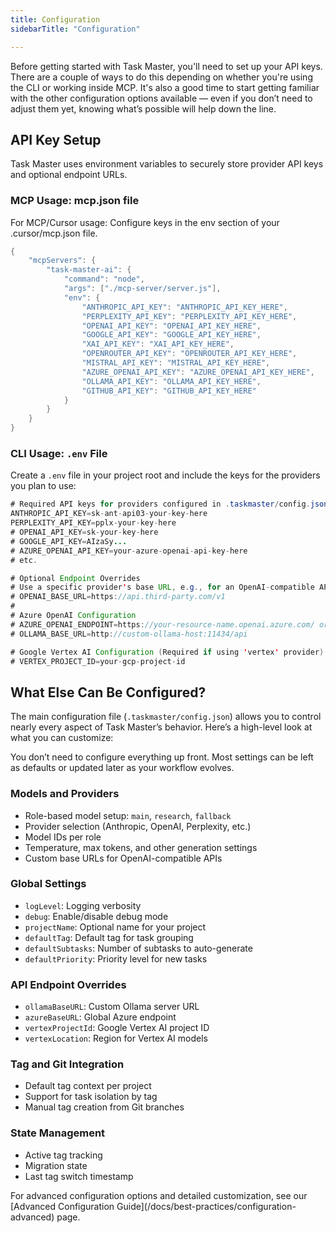 ```yaml
---
title: Configuration
sidebarTitle: "Configuration"

---
```


Before getting started with Task Master, you'll need to set up your API keys. There are a couple of ways to do this depending on whether you're using the CLI or working inside MCP. It's also a good time to start getting familiar with the other configuration options available — even if you don’t need to adjust them yet, knowing what’s possible will help down the line.

## API Key Setup

Task Master uses environment variables to securely store provider API keys and optional endpoint URLs.

### MCP Usage: mcp.json file

For MCP/Cursor usage: Configure keys in the env section of your .cursor/mcp.json file.

```java .env lines icon="java"
{
	"mcpServers": {
		"task-master-ai": {
			"command": "node",
			"args": ["./mcp-server/server.js"],
			"env": {
				"ANTHROPIC_API_KEY": "ANTHROPIC_API_KEY_HERE",
				"PERPLEXITY_API_KEY": "PERPLEXITY_API_KEY_HERE",
				"OPENAI_API_KEY": "OPENAI_API_KEY_HERE",
				"GOOGLE_API_KEY": "GOOGLE_API_KEY_HERE",
				"XAI_API_KEY": "XAI_API_KEY_HERE",
				"OPENROUTER_API_KEY": "OPENROUTER_API_KEY_HERE",
				"MISTRAL_API_KEY": "MISTRAL_API_KEY_HERE",
				"AZURE_OPENAI_API_KEY": "AZURE_OPENAI_API_KEY_HERE",
				"OLLAMA_API_KEY": "OLLAMA_API_KEY_HERE",
				"GITHUB_API_KEY": "GITHUB_API_KEY_HERE"
			}
		}
	}
}
```

### CLI Usage: `.env` File

Create a `.env` file in your project root and include the keys for the providers you plan to use:



```java .env lines icon="java"
# Required API keys for providers configured in .taskmaster/config.json
ANTHROPIC_API_KEY=sk-ant-api03-your-key-here
PERPLEXITY_API_KEY=pplx-your-key-here
# OPENAI_API_KEY=sk-your-key-here
# GOOGLE_API_KEY=AIzaSy...
# AZURE_OPENAI_API_KEY=your-azure-openai-api-key-here
# etc.

# Optional Endpoint Overrides
# Use a specific provider's base URL, e.g., for an OpenAI-compatible API
# OPENAI_BASE_URL=https://api.third-party.com/v1
#
# Azure OpenAI Configuration
# AZURE_OPENAI_ENDPOINT=https://your-resource-name.openai.azure.com/ or https://your-endpoint-name.cognitiveservices.azure.com/openai/deployments
# OLLAMA_BASE_URL=http://custom-ollama-host:11434/api

# Google Vertex AI Configuration (Required if using 'vertex' provider)
# VERTEX_PROJECT_ID=your-gcp-project-id
```

## What Else Can Be Configured?

The main configuration file (`.taskmaster/config.json`) allows you to control nearly every aspect of Task Master’s behavior. Here’s a high-level look at what you can customize:

<Tip>
You don’t need to configure everything up front. Most settings can be left as defaults or updated later as your workflow evolves.
</Tip>

<Accordion title="View Configuration Options">

### Models and Providers
- Role-based model setup: `main`, `research`, `fallback`
- Provider selection (Anthropic, OpenAI, Perplexity, etc.)
- Model IDs per role
- Temperature, max tokens, and other generation settings
- Custom base URLs for OpenAI-compatible APIs

### Global Settings
- `logLevel`: Logging verbosity
- `debug`: Enable/disable debug mode
- `projectName`: Optional name for your project
- `defaultTag`: Default tag for task grouping
- `defaultSubtasks`: Number of subtasks to auto-generate
- `defaultPriority`: Priority level for new tasks

### API Endpoint Overrides
- `ollamaBaseURL`: Custom Ollama server URL
- `azureBaseURL`: Global Azure endpoint
- `vertexProjectId`: Google Vertex AI project ID
- `vertexLocation`: Region for Vertex AI models

### Tag and Git Integration
- Default tag context per project
- Support for task isolation by tag
- Manual tag creation from Git branches

### State Management
- Active tag tracking
- Migration state
- Last tag switch timestamp

</Accordion>

<Note>
For advanced configuration options and detailed customization, see our [Advanced Configuration Guide](/docs/best-practices/configuration-advanced) page.
</Note>